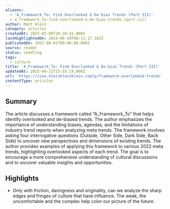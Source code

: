 ```yaml
---
aliases:
  - 'A_Framework_To: Find Overlooked & De-bias Trends (Part III)'
  - a_framework_to-find-overlooked-&-de-bias-trends-(part-iii)
author: Matt Klein
category: articles
createdAt: 2025-02-09T20:38:41.000Z
lastHighlightedOn: 2024-06-20T08:11:17.182Z
publishedOn: 2022-08-01T00:00:00.000Z
source: reader
status: seedling
tags:
  - culture
title: 'A_Framework_To: Find Overlooked & De-bias Trends (Part III)'
updatedAt: 2025-04-12T15:55:19.000Z
url: 'https://zine.kleinkleinklein.com/p/framework-overlooked-trends'
contentType: articles
---
```

## Summary

The article discusses a framework called “A_Framework_To” that helps identify overlooked and de-biased trends. The author emphasizes the importance of understanding biases, agendas, and the limitations of industry trend reports when analyzing meta trends. The framework involves asking four interrogative questions (Outside, Other Side, Dark Side, Back Side) to uncover new perspectives and dimensions of existing trends. The author provides examples of applying this framework to various 2022 meta trends, highlighting overlooked aspects of each trend. The goal is to encourage a more comprehensive understanding of cultural discussions and to uncover valuable insights and opportunities.

## Highlights

- Only with friction, daringness and originality, can we analyze the sharp edges and fringes of culture that have influence. The weak, the uncomfortable and the complex help color our picture of the future.
